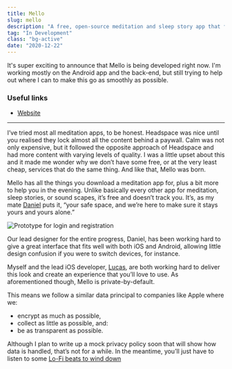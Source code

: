 ```yaml
---
title: Mello
slug: mello
description: "A free, open-source meditation and sleep story app that focuses on you and is here to ease your mind whenever you need it."
tag: "In Development"
class: "bg-active"
date: "2020-12-22"
---
```


<Timeline>
  <Item status="progress" title="Started development" dateRange={['2020-07-25', 'now']}>
      It's super exciting to announce that Mello is being developed right now. I'm working mostly on the Android app and the back-end, but still trying to help out where I can to make this go as smoothly as possible.
  </Item>
  <Item status="progress" title="Conceptialised and started prototyping" dateRange={['2019-07-15','2020-07-25']} />
</Timeline>

### Useful links
- [Website](https://getmello.org)

---

I’ve tried most all meditation apps, to be honest. Headspace was nice until you realised they lock almost all the content behind a paywall. Calm was not only expensive, but it followed the opposite approach of Headspace and had more content with varying levels of quality. I was a little upset about this and it made me wonder why we don’t have some free, or at the very least cheap, services that do the same thing. And like that, Mello was born.

Mello has all the things you download a meditation app for, plus a bit more to help you in the evening. Unlike basically every other app for meditation, sleep stories, or sound scapes, it’s free and doesn’t track you. It’s, as my mate [Daniel](https://cyckl.github.io) puts it, “your safe space, and we’re here to make sure it stays yours and yours alone.”

![Prototype for login and registration](/assets/projects/mello/teaser.png)

Our lead designer for the entire progress, Daniel, has been working hard to give a great interface that fits well with both iOS and Android, allowing little design confusion if you were to switch devices, for instance.

Myself and the lead iOS developer, [Lucas](https://ultra03.github.io), are both working hard to deliver this look and create an experience that you’ll love to use. As aforementioned though, Mello is private-by-default.

This means we follow a similar data principal to companies like Apple where we:
- encrypt as much as possible,
- collect as little as possible, and:
- be as transparent as possible.

Although I plan to write up a mock privacy policy soon that will show how data is handled, that’s not for a while. In the meantime, you’ll just have to listen to some [Lo-Fi beats to wind down](https://www.youtube.com/watch?v=bmVKaAV_7-A)
